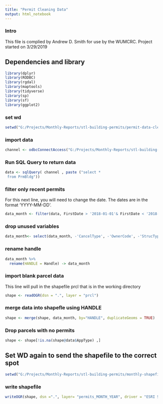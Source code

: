 ```yaml
---
title: "Permit Cleaning Data"
output: html_notebook
---
```

### Intro
This file is complied by Andrew D. Smith for use by the WUMCRC. Project started on 3/29/2019

## Dependencies and library


```r
library(dplyr)
library(RODBC)
library(rgdal)
library(maptools)
library(tidyverse)
library(sp)
library(sf)
library(ggplot2)
```


### set wd


```r
setwd("G:/Projects/Monthly-Reports/stl-building-permits/permit-data-cleaning")
```

### import data


```r
channel <- odbcConnectAccess("G:/Projects/Monthly-Reports/stl-building-permits/permit-data-cleaning/prmbdo/prmbdo")
```

### Run SQL Query to return data

```r
data <- sqlQuery( channel , paste ("select *
 from PrmBldg"))
```

### filter only recent permits

For this next line, you will need to change the date. The dates are in the format 'YYYY-MM-DD'.


```r
data_month <- filter(data, FirstDate > '2018-01-01'& FirstDate < '2018-02-01')
```

### drop unused variables

```r
data_month<- select(data_month, -'CancelType', -'OwnerCode', -'StrucType1', -'StrucType2', -'StrucType3', -'NewUseGroup1' , -'NewUseGroup2' , -'NewUseGroup3' , -'OldUseGroup1' , -'OldUseGroup2' , -'OldUseGroup3', -'CorrName' , -'CorrCo', -'CorrAddr' , -'CorrCity', -'CorrState', -'CorrZIP', -'OccName' , -'OccCo', -'OccAddr' , -'OccCity', -'OccState', -'OccZIP' , -'ContrNum', -'ContrName' , -'ContrContact', -'ContrAddr' , -'ContrCity', -'ContrState', -'ContrZIP') 
```

### rename handle

```r
data_month %>%
  rename(HANDLE = Handle) -> data_month
```


### import blank parcel data

This line will pull in the shapefile prcl that is in the working directory


```r
shape <- readOGR(dsn = ".", layer = "prcl")
```

### merge data into shapefle using HANDLE

```r
shape <- merge(shape, data_month, by="HANDLE", duplicateGeoms = TRUE)
```


### Drop parcels with no permits


```r
shape <- shape[!is.na(shape@data$AppType) ,]
```





## Set WD again to send the shapefile to the correct spot


```r
setwd("G:/Projects/Monthly-Reports/stl-building-permits/monthly-shapefiles")
```


### write shapefile


```r
writeOGR(shape, dsn =".", layer= "permits_MONTH_YEAR", driver = "ESRI Shapefile")
```
















